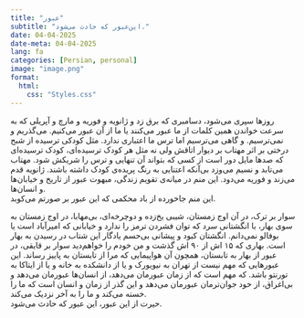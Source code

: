 ```yaml
---
title: "عبور"
subtitle: "این‌عبور که حادث می‌شود."
date: 04-04-2025
date-meta: 04-04-2025
lang: fa
categories: [Persian, personal]
image: "image.png"
format:
  html:
    css: "Styles.css"
---
```


::: {.farsi-text}

روزها سپری می‌شود، دسامبری که برق زد و ژانویه‌ و فوریه و مارچ و آپریلی که به سرعت خواندن همین کلمات از ما عبور می‌کنند یا ما از آن عبور می‌کنیم. می‌گذریم و نمی‌ترسیم. و گاهی می‌ترسیم اما ترس ما اعتباری ندارد. مثل کودکی ترسیده از شبح درختی بر اثر مهتاب بر دیوار اتاقش ولی نه مثل هر کودک ترسیده‌ای، کودک ترسیده‌ای که صدها مایل دور است از کسی که  بتواند آن تنهایی و ترس را شریکش شود. مهتاب می‌تابد و نسیم می‌وزد بی‌آنکه اعتنایی به رنگ پریده‌ی کودک داشته باشند. ژانویه قدم می‌زند و فوریه می‌دود. این منم در میانه‌ی تقویم زندگی، مبهوت عبور‌ از تاریخ و خیابان‌ها و انسان‌ها.  
این‌ منم جاخورده از باد محکمی که این عبور بر صورتم می‌کوبد.

سوار بر ترک، در آن اوج زمستان، شیبی یخ‌زده و دوچرخه‌ای، بی‌مهابا، در اوج زمستان به سوی بهار، با انگشتانی سرد که توان فشردن ترمز را ندارد و خیابانی که امیرآباد است یا بوفالو نمی‌دانم. انگشتان کبود و پیشانی بی‌حسم یادگار این شتاب در رسیدن به بهار است. بهاری که ۱۵ اش از ۹۰ اش گذشت و من خودم را خواهم‌دید سوار بر قایقی، در عبور از بهار به تابستان، همچون آن هواپیمایی که مرا از تابستان به پاییز رساند. این عبور‌هایی که مهم نیست از تهران به نیویورک و یا از دانشکده به خانه و یا از ایتاکا به تورنتو باشد. که مهم است که از زمان عبورمان می‌دهد، از انسان‌ها عبورمان می‌دهد و بی‌اغراق، از خود جوان‌ترمان عبورمان می‌دهد و این گذر از زمان و انسان است که ما را خسته می‌کند و ما را به آخر نزدیک می‌کند.  
حیرت از این عبور، این عبور که حادث می‌شود.

:::
